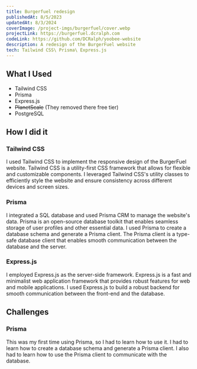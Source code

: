 ```yaml
---
title: Burgerfuel redesign
publishedAt: 8/5/2023
updatedAt: 8/3/2024
coverImage: /project-imgs/burgerfuel/cover.webp
projectLink: https://burgerfuel.dcralph.com
codeLink: https://github.com/DCRalph/yoobee-website
description: A redesign of the BurgerFuel website
tech: Tailwind CSS\ Prisma\ Express.js
---
```


## What I Used

- Tailwind CSS
- Prisma
- Express.js
- ~~PlanetScale~~ (They removed there free tier)
- PostgreSQL

## How I did it

### Tailwind CSS

I used Tailwind CSS to implement the responsive design of the BurgerFuel website. Tailwind CSS is a utility-first CSS framework that allows for flexible and customizable components. I leveraged Tailwind CSS's utility classes to efficiently style the website and ensure consistency across different devices and screen sizes.

### Prisma

I integrated a SQL database and used Prisma CRM to manage the website's data. Prisma is an open-source database toolkit that enables seamless storage of user profiles and other essential data. I used Prisma to create a database schema and generate a Prisma client. The Prisma client is a type-safe database client that enables smooth communication between the database and the server.

### Express.js

I employed Express.js as the server-side framework. Express.js is a fast and minimalist web application framework that provides robust features for web and mobile applications. I used Express.js to build a robust backend for smooth communication between the front-end and the database.

## Challenges

### Prisma

This was my first time using Prisma, so I had to learn how to use it. I had to learn how to create a database schema and generate a Prisma client. I also had to learn how to use the Prisma client to communicate with the database.
